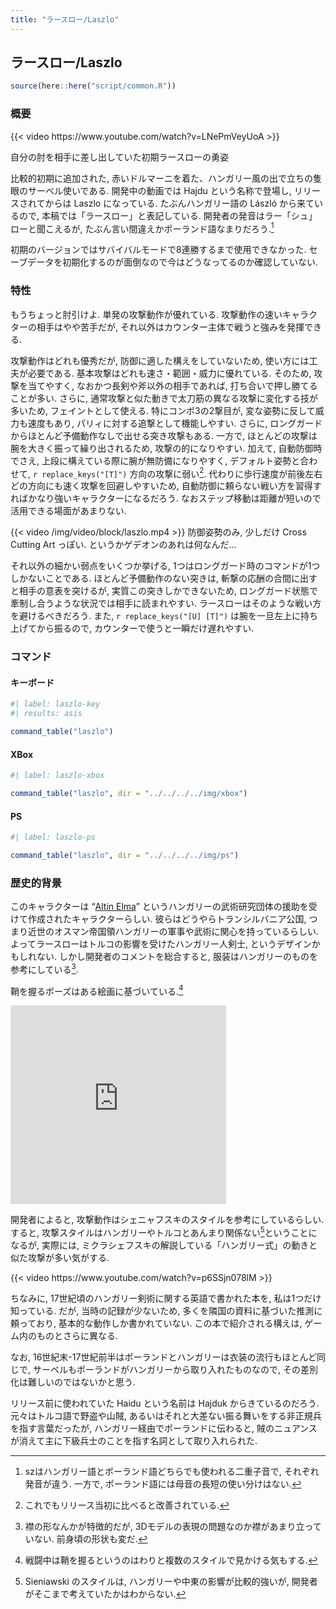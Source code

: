 ```yaml
---
title: "ラースロー/Laszlo"
---
```


## ラースロー/Laszlo {#sec-Laszlo}

```r
source(here::here("script/common.R"))
```

### 概要 {-}

{{< video https://www.youtube.com/watch?v=LNePmVeyUoA >}}

自分の肘を相手に差し出していた初期ラースローの勇姿

比較的初期に追加された, 赤いドルマーニを着た、ハンガリー風の出で立ちの隻眼のサーベル使いである. 開発中の動画では Hajdu という名称で登場し, リリースされてからは Laszlo になっている. たぶんハンガリー語の László から来ているので, 本稿では「ラースロー」と表記している. 開発者の発音はラー「シュ」ローと聞こえるが, たぶん言い間違えかポーランド語なまりだろう.^[szはハンガリー語とポーランド語どちらでも使われる二重子音で, それぞれ発音が違う. 一方で, ポーランド語には母音の長短の使い分けはない.]

初期のバージョンではサバイバルモードで8連勝するまで使用できなかった. セーブデータを初期化するのが面倒なので今はどうなってるのか確認していない.

### 特性 {-}

もうちょっと肘引けよ. 単発の攻撃動作が優れている. 攻撃動作の速いキャラクターの相手はやや苦手だが, それ以外はカウンター主体で戦うと強みを発揮できる.

攻撃動作はどれも優秀だが, 防御に適した構えをしていないため, 使い方には工夫が必要である. 基本攻撃はどれも速さ・範囲・威力に優れている. そのため, 攻撃を当てやすく, なおかつ長剣や斧以外の相手であれば, 打ち合いで押し勝てることが多い. さらに, 通常攻撃と似た動きで太刀筋の異なる攻撃に変化する技が多いため, フェイントとして使える. 特にコンボ3の2撃目が, 変な姿勢に反して威力も速度もあり, パリィに対する追撃として機能しやすい. さらに, ロングガードからほとんど予備動作なしで出せる突き攻撃もある.  一方で, ほとんどの攻撃は腕を大きく振って繰り出されるため, 攻撃の的になりやすい. 加えて, 自動防御時でさえ, 上段に構えている際に腕が無防備になりやすく, デフォルト姿勢と合わせて, `r replace_keys("[T]")` 方向の攻撃に弱い^[これでもリリース当初に比べると改善されている.]. 代わりに歩行速度が前後左右どの方向にも速く攻撃を回避しやすいため, 自動防御に頼らない戦い方を習得すればかなり強いキャラクターになるだろう. なおステップ移動は距離が短いので活用できる場面があまりない.

{{< video /img/video/block/laszlo.mp4 >}}
防御姿勢のみ, 少しだけ Cross Cutting Art っぽい. というかゲデオンのあれは何なんだ…

それ以外の細かい弱点をいくつか挙げる, 1つはロングガード時のコマンドが1つしかないことである. ほとんど予備動作のない突きは, 斬撃の応酬の合間に出すと相手の意表を突けるが, 実質この突きしかできないため, ロングガード状態で牽制し合うような状況では相手に読まれやすい. ラースローはそのような戦い方を避けるべきだろう. また, `r replace_keys("[U] [T]")` は腕を一旦左上に持ち上げてから振るので, カウンターで使うと一瞬だけ遅れやすい.

### コマンド {-}

:::{.panel-tabset}

#### キーボード

```r
#| label: laszlo-key
#| results: asis

command_table("laszlo")
```

#### XBox

```r
#| label: laszlo-xbox

command_table("laszlo", dir = "../../../../img/xbox")
```

#### PS

```r
#| label: laszlo-ps

command_table("laszlo", dir = "../../../../img/ps")
```

:::


### 歴史的背景 {-}

このキャラクターは “[Altin Elma](https://www.facebook.com/AltinElmaEgyesulet/)” というハンガリーの武術研究団体の援助を受けて作成されたキャラクターらしい. 彼らはどうやらトランシルバニア公国, つまり近世のオスマン帝国領ハンガリーの軍事や武術に関心を持っているらしい. よってラースローはトルコの影響を受けたハンガリー人剣士, というデザインかもしれない. しかし開発者のコメントを総合すると, 服装はハンガリーのものを参考にしている^[襟の形なんかが特徴的だが, 3Dモデルの表現の問題なのか襟があまり立っていない. 前身頃の形状も変だ.]. 

鞘を握るポーズはある絵画に基づいている.^[戦闘中は鞘を握るというのはわりと複数のスタイルで見かける気もする.]

<iframe src="https://assets.pinterest.com/ext/embed.html?id=1144125480307893411" height="318" width="345" frameborder="0" scrolling="no" ></iframe>

開発者によると, 攻撃動作はシェニャフスキのスタイルを参考にしているらしい. すると, 攻撃スタイルはハンガリーやトルコとあんまり関係ない^[Sieniawski のスタイルは, ハンガリーや中東の影響が比較的強いが, 開発者がそこまで考えていたかはわからない.]ということになるが, 実際には, ミクラシェフスキの解説している「ハンガリー式」の動きと似た攻撃が多い気がする.

{{< video https://www.youtube.com/watch?v=p6SSjn078lM >}}

ちなみに, 17世紀頃のハンガリー剣術に関する英語で書かれた本を, 私は1つだけ知っている. だが, 当時の記録が少ないため, 多くを隣国の資料に基づいた推測に頼っており, 基本的な動作しか書かれていない. この本で紹介される構えは, ゲーム内のものとさらに異なる.

なお, 16世紀末-17世紀前半はポーランドとハンガリーは衣装の流行もほとんど同じで, サーベルもポーランドがハンガリーから取り入れたものなので, その差別化は難しいのではないかと思う.

リリース前に使われていた Haidu という名前は Hajduk からきているのだろう. 元々はトルコ語で野盗や山賊, あるいはそれと大差ない振る舞いをする非正規兵を指す言葉だったが, ハンガリー経由でポーランドに伝わると, 賊のニュアンスが消えて主に下級兵士のことを指す名詞として取り入れられた.
